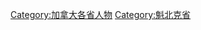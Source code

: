 {{Commonscat|People of Quebec}}

[[Category:加拿大各省人物|Category:加拿大各省人物]]
[[Category:魁北克省|Category:魁北克省]]